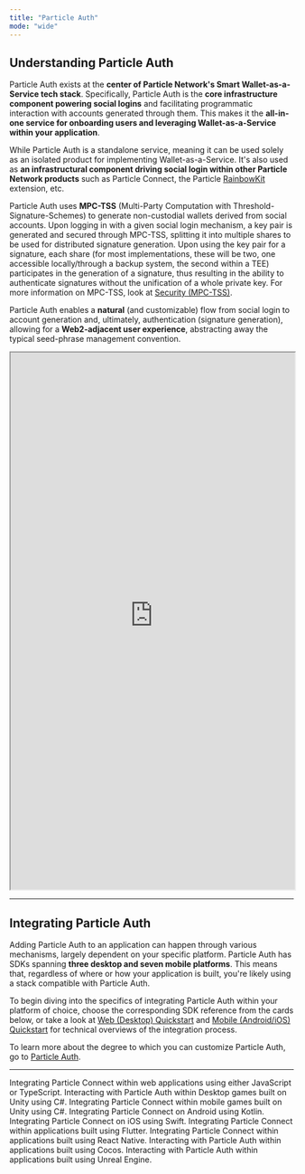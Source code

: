```yaml
---
title: "Particle Auth"
mode: "wide"
---
```


## Understanding Particle Auth

Particle Auth exists at the **center of Particle Network's Smart Wallet-as-a-Service tech stack**. Specifically, Particle Auth is the **core infrastructure component powering social logins** and facilitating programmatic interaction with accounts generated through them. This makes it the **all-in-one service for onboarding users and leveraging Wallet-as-a-Service within your application**.

While Particle Auth is a standalone service, meaning it can be used solely as an isolated product for implementing Wallet-as-a-Service. It's also used as **an infrastructural component driving social login within other Particle Network products** such as Particle Connect, the Particle [RainbowKit](doc:rainbowkit) extension, etc.

Particle Auth uses **MPC-TSS** (Multi-Party Computation with Threshold-Signature-Schemes) to generate non-custodial wallets derived from social accounts. Upon logging in with a given social login mechanism, a key pair is generated and secured through MPC-TSS, splitting it into multiple shares to be used for distributed signature generation. Upon using the key pair for a signature, each share (for most implementations, these will be two, one accessible locally/through a backup system, the second within a TEE) participates in the generation of a signature, thus resulting in the ability to authenticate signatures without the unification of a whole private key. For more information on MPC-TSS, look at [Security (MPC-TSS)](doc:security-mpc-tss).

Particle Auth enables a **natural** (and customizable) flow from social login to account generation and, ultimately, authentication (signature generation), allowing for a **Web2-adjacent user experience**, abstracting away the typical seed-phrase management convention.

<iframe 
width="100%"
height="950" 
src="https://particle-docs-demo.replit.app/"
href="https://particle-docs-demo.replit.app/">
</iframe>

***

## Integrating Particle Auth

Adding Particle Auth to an application can happen through various mechanisms, largely dependent on your specific platform. Particle Auth has SDKs spanning **three desktop and seven mobile platforms**. This means that, regardless of where or how your application is built, you're likely using a stack compatible with Particle Auth. 

To begin diving into the specifics of integrating Particle Auth within your platform of choice, choose the corresponding SDK reference from the cards below, or take a look at [Web (Desktop) Quickstart](doc:web-desktop-quickstart) and [Mobile (Android/iOS) Quickstart](doc:mobile-androidios-quickstart) for technical overviews of the integration process. 

To learn more about the degree to which you can customize Particle Auth, go to [Particle Auth](doc:particle-auth-1).

***

<CardGroup cols={3}>
  <Card title="Web SDK" href="https://particlenetwork.readme.io/reference/connect-web">
    Integrating Particle Connect within web applications using either JavaScript or TypeScript.
  </Card>
    <Card title="Unity (Desktop) SDK" href="https://developers.particle.network/docs/auth-unity-desktop">
    Interacting with Particle Auth within Desktop games built on Unity using C#.
  </Card>
  <Card title="Unity (Mobile) SDK" href="https://particlenetwork.readme.io/reference/unity-c-2">
    Integrating Particle Connect within mobile games built on Unity using C#.
  </Card>
   <Card title="Android SDK" href="https://particlenetwork.readme.io/reference/android-kotlin">
    Integrating Particle Connect on Android using Kotlin.
  </Card>
    <Card title="iOS SDK" href="https://particlenetwork.readme.io/reference/ios-swift">
    Integrating Particle Connect on iOS using Swift.
  </Card>
     <Card title="Flutter SDK" href="https://particlenetwork.readme.io/reference/flutter-dart-1">
    Integrating Particle Connect within applications built using Flutter.
  </Card>
    <Card title="React Native SDK" href="https://particlenetwork.readme.io/reference/react-native-javascript-1">
    Integrating Particle Connect within applications built using React Native.
  </Card>
     <Card title="Cocos SDK" href="https://developers.particle.network/docs/auth-cocos">
    Interacting with Particle Auth within applications built using Cocos.
  </Card>
    <Card title="Unreal Engine SDK" href="https://developers.particle.network/docs/auth-unreal-engine">
    Interacting with Particle Auth within applications built using Unreal Engine.
  </Card>
</CardGroup>